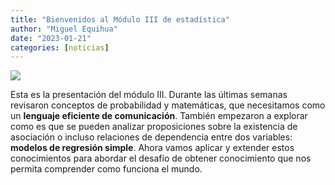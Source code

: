 ```yaml
---
title: "Bienvenidos al Módulo III de estadística"
author: "Miguel Equihua"
date: "2023-01-21"
categories: [noticias]
---
```


![](thumbnail.jpg)

Esta es la presentación del módulo III. Durante las últimas semanas revisaron conceptos de probabilidad y matemáticas, que necesitamos como un **lenguaje eficiente de comunicación**. También empezaron a explorar como es que se pueden analizar proposiciones sobre la existencia de asociación o incluso relaciones de dependencia entre dos variables: **modelos de regresión simple**. Ahora vamos aplicar y extender estos conocimientos para abordar el desafío de obtener conocimiento que nos permita comprender como funciona el mundo.
